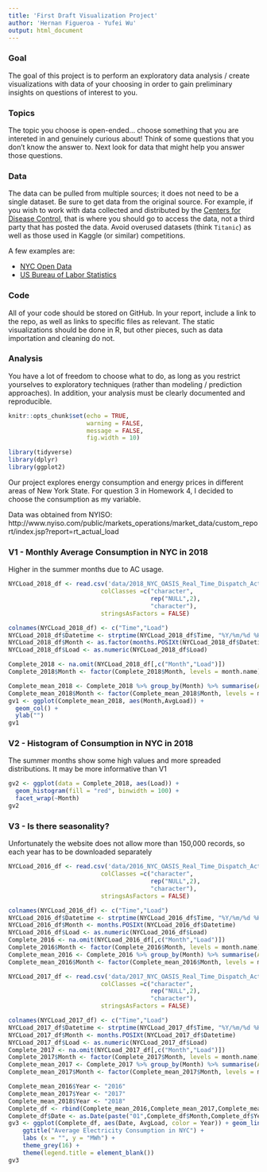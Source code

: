 ```yaml
---
title: 'First Draft Visualization Project'
author: 'Hernan Figueroa - Yufei Wu'
output: html_document
---
```



### Goal

The goal of this project is to perform an exploratory data analysis / create visualizations with data of your choosing in order to gain preliminary insights on questions of interest to you.


### Topics

The topic you choose is open-ended... choose something that you are intereted in and genuinely curious about! Think of some questions that you don't know the answer to. Next look for data that might help you answer those questions.  

### Data

The data can be pulled from multiple sources; it does not need to be a single dataset. Be sure to get data from the original source. For example, if you wish to work with data collected and distributed by the [Centers for Disease Control](https://www.cdc.gov/DataStatistics/){target="_blank"}, that is where you should go to access the data, not a third party that has posted the data. Avoid overused datasets (think `Titanic`) as well as those used in Kaggle (or similar) competitions. 

A few examples are:

- [NYC Open Data](https://opendata.cityofnewyork.us/){target="_blank"}
- [US Bureau of Labor Statistics](https://www.bls.gov/){target="_blank"}

### Code

All of your code should be stored on GitHub. In your report, include a link to the repo, as well as links to specific files as relevant. The static visualizations should be done in R, but other pieces, such as data importation and cleaning do not. 

### Analysis

You have a lot of freedom to choose what to do, as long as you restrict yourselves to exploratory techniques (rather than modeling / prediction approaches). In addition, your analysis must be clearly documented and reproducible.




```r
knitr::opts_chunk$set(echo = TRUE, 
                      warning = FALSE,
                      message = FALSE,
                      fig.width = 10)
```
```r
library(tidyverse)
library(dplyr)
library(ggplot2)
```
Our project explores energy consumption and energy prices in different areas of New York State. For question 3 in Homework 4, I decided to choose the consumption as my variable.

Data was obtained from NYISO:
http://www.nyiso.com/public/markets_operations/market_data/custom_report/index.jsp?report=rt_actual_load


### **V1 - Monthly Average Consumption in NYC in 2018**
Higher in the summer months due to AC usage. 
```r
NYCLoad_2018_df <- read.csv('data/2018_NYC_OASIS_Real_Time_Dispatch_Actual_Load.csv', 
                          colClasses =c("character",
                                        rep("NULL",2),
                                        "character"),
                          stringsAsFactors = FALSE)

colnames(NYCLoad_2018_df) <- c("Time","Load")
NYCLoad_2018_df$Datetime <- strptime(NYCLoad_2018_df$Time, "%Y/%m/%d %H:%M:%S")
NYCLoad_2018_df$Month <- as.factor(months.POSIXt(NYCLoad_2018_df$Datetime))
NYCLoad_2018_df$Load <- as.numeric(NYCLoad_2018_df$Load)

Complete_2018 <- na.omit(NYCLoad_2018_df[,c("Month","Load")])
Complete_2018$Month <- factor(Complete_2018$Month, levels = month.name)

Complete_mean_2018 <- Complete_2018 %>% group_by(Month) %>% summarise(AvgLoad = mean(Load))
Complete_mean_2018$Month <- factor(Complete_mean_2018$Month, levels = month.name)
gv1 <- ggplot(Complete_mean_2018, aes(Month,AvgLoad)) +
  geom_col() +
  ylab("")
gv1

```

### **V2 - Histogram of Consumption in NYC in 2018**
The summer months show some high values and more spreaded distributions. It may be more informative than V1
```r
gv2 <- ggplot(data = Complete_2018, aes(Load)) +
  geom_histogram(fill = "red", binwidth = 100) +
  facet_wrap(~Month)
gv2
```

### **V3 - Is there seasonality?**
Unfortunately the website does not allow more than 150,000 records, so each year has to be downloaded separately
```r
NYCLoad_2016_df <- read.csv('data/2016_NYC_OASIS_Real_Time_Dispatch_Actual_Load.csv', 
                          colClasses =c("character",
                                        rep("NULL",2),
                                        "character"),
                          stringsAsFactors = FALSE)

colnames(NYCLoad_2016_df) <- c("Time","Load")
NYCLoad_2016_df$Datetime <- strptime(NYCLoad_2016_df$Time, "%Y/%m/%d %H:%M:%S")
NYCLoad_2016_df$Month <- months.POSIXt(NYCLoad_2016_df$Datetime)
NYCLoad_2016_df$Load <- as.numeric(NYCLoad_2016_df$Load)
Complete_2016 <- na.omit(NYCLoad_2016_df[,c("Month","Load")])
Complete_2016$Month <- factor(Complete_2016$Month, levels = month.name)
Complete_mean_2016 <- Complete_2016 %>% group_by(Month) %>% summarise(AvgLoad = mean(Load))
Complete_mean_2016$Month <- factor(Complete_mean_2016$Month, levels = month.name)

NYCLoad_2017_df <- read.csv('data/2017_NYC_OASIS_Real_Time_Dispatch_Actual_Load.csv', 
                          colClasses =c("character",
                                        rep("NULL",2),
                                        "character"),
                          stringsAsFactors = FALSE)

colnames(NYCLoad_2017_df) <- c("Time","Load")
NYCLoad_2017_df$Datetime <- strptime(NYCLoad_2017_df$Time, "%Y/%m/%d %H:%M:%S")
NYCLoad_2017_df$Month <- months.POSIXt(NYCLoad_2017_df$Datetime)
NYCLoad_2017_df$Load <- as.numeric(NYCLoad_2017_df$Load)
Complete_2017 <- na.omit(NYCLoad_2017_df[,c("Month","Load")])
Complete_2017$Month <- factor(Complete_2017$Month, levels = month.name)
Complete_mean_2017 <- Complete_2017 %>% group_by(Month) %>% summarise(AvgLoad = mean(Load))
Complete_mean_2017$Month <- factor(Complete_mean_2017$Month, levels = month.name)

Complete_mean_2016$Year <- "2016"
Complete_mean_2017$Year <- "2017"
Complete_mean_2018$Year <- "2018"
Complete_df <- rbind(Complete_mean_2016,Complete_mean_2017,Complete_mean_2018)
Complete_df$Date <- as.Date(paste("01",Complete_df$Month,Complete_df$Year),format = "%d %B %Y")
gv3 <- ggplot(Complete_df, aes(Date, AvgLoad, color = Year)) + geom_line() +
    ggtitle("Average Electricity Consumption in NYC") +
    labs (x = "", y = "MWh") +
    theme_grey(16) +
    theme(legend.title = element_blank())
gv3
```